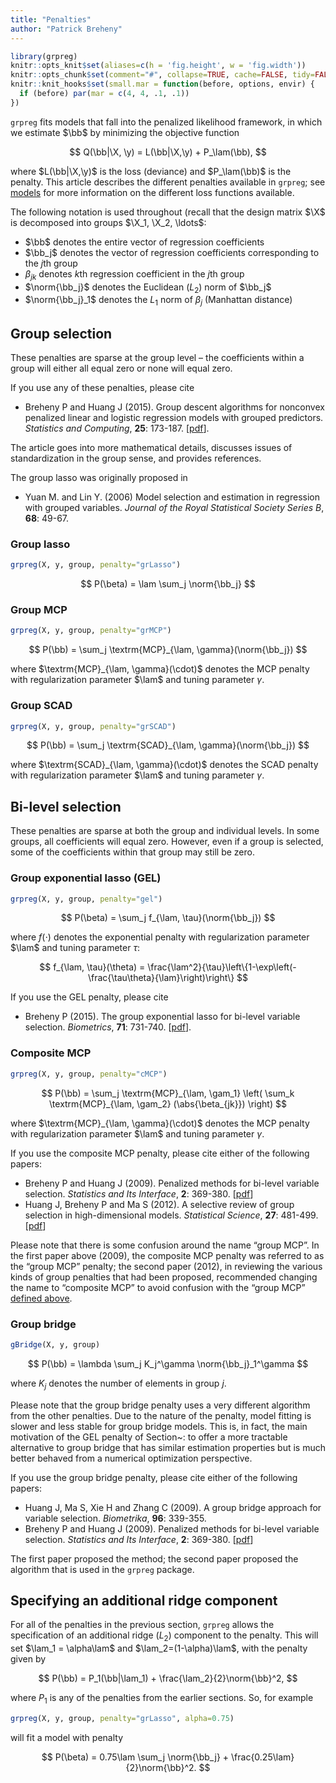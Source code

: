 ```yaml
---
title: "Penalties"
author: "Patrick Breheny"
---
```


```r
library(grpreg)
knitr::opts_knit$set(aliases=c(h = 'fig.height', w = 'fig.width'))
knitr::opts_chunk$set(comment="#", collapse=TRUE, cache=FALSE, tidy=FALSE)
knitr::knit_hooks$set(small.mar = function(before, options, envir) {
  if (before) par(mar = c(4, 4, .1, .1))
})
```

`grpreg` fits models that fall into the penalized likelihood framework, in which we estimate $\bb$ by minimizing the objective function

$$
Q(\bb|\X, \y) = L(\bb|\X,\y) + P_\lam(\bb),
$$

where $L(\bb|\X,\y)$ is the loss (deviance) and $P_\lam(\bb)$ is the penalty.  This article describes the different penalties available in `grpreg`; see [models](models.html) for more information on the different loss functions available.

The following notation is used throughout (recall that the design matrix $\X$ is decomposed into groups $\X_1, \X_2, \ldots$:

* $\bb$ denotes the entire vector of regression coefficients
* $\bb_j$ denotes the vector of regression coefficients corresponding to the $j$th group
* $\beta_{jk}$ denotes $k$th regression coefficient in the $j$th group
* $\norm{\bb_j}$ denotes the Euclidean ($L_2$) norm of $\bb_j$
* $\norm{\bb_j}_1$ denotes the $L_1$ norm of $\beta_j$ (Manhattan distance)

## Group selection

These penalties are sparse at the group level -- the coefficients within a group will either all equal zero or none will equal zero.

If you use any of these penalties, please cite

* Breheny P and Huang J (2015). Group descent algorithms for nonconvex penalized linear and logistic regression models with grouped predictors. *Statistics and Computing*, **25**: 173-187. [[pdf](https://myweb.uiowa.edu/pbreheny/pdf/group-computing.pdf)].

The article goes into more mathematical details, discusses issues of standardization in the group sense, and provides references.

The group lasso was originally proposed in

* Yuan M. and Lin Y. (2006) Model selection and estimation in regression with grouped variables. *Journal of the Royal Statistical Society Series B*, **68**: 49-67.

### Group lasso

```r
grpreg(X, y, group, penalty="grLasso")
```

$$
P(\beta) = \lam \sum_j \norm{\bb_j}
$$

### Group MCP

```r
grpreg(X, y, group, penalty="grMCP")
```

$$
P(\bb) = \sum_j \textrm{MCP}_{\lam, \gamma}(\norm{\bb_j})
$$

where $\textrm{MCP}_{\lam, \gamma}(\cdot)$ denotes the MCP penalty with regularization parameter $\lam$ and tuning parameter $\gamma$.

### Group SCAD

```r
grpreg(X, y, group, penalty="grSCAD")
```

$$
P(\bb) = \sum_j \textrm{SCAD}_{\lam, \gamma}(\norm{\bb_j})
$$

where $\textrm{SCAD}_{\lam, \gamma}(\cdot)$ denotes the SCAD penalty with regularization parameter $\lam$ and tuning parameter $\gamma$.

## Bi-level selection

These penalties are sparse at both the group and individual levels.  In some groups, all coefficients will equal zero.  However, even if a group is selected, some of the coefficients within that group may still be zero.

### Group exponential lasso (GEL)

```r
grpreg(X, y, group, penalty="gel")
```

$$
P(\beta) = \sum_j f_{\lam, \tau}(\norm{\bb_j})
$$

where $f(\cdot)$ denotes the exponential penalty with regularization parameter $\lam$ and tuning parameter $\tau$:

$$
f_{\lam, \tau}(\theta) = \frac{\lam^2}{\tau}\left\{1-\exp\left(-\frac{\tau\theta}{\lam}\right)\right\}
$$

If you use the GEL penalty, please cite

* Breheny P (2015). The group exponential lasso for bi-level variable selection. *Biometrics*, **71**: 731-740. [[pdf](https://onlinelibrary.wiley.com/doi/10.1111/biom.12300/pdf)].

### Composite MCP

```r
grpreg(X, y, group, penalty="cMCP")
```

$$
P(\bb) = \sum_j \textrm{MCP}_{\lam, \gam_1} \left( \sum_k \textrm{MCP}_{\lam, \gam_2} (\abs{\beta_{jk}}) \right)
$$

where $\textrm{MCP}_{\lam, \gamma}(\cdot)$ denotes the MCP penalty with regularization parameter $\lam$ and tuning parameter $\gamma$.

If you use the composite MCP penalty, please cite either of the following papers:

* Breheny P and Huang J (2009). Penalized methods for bi-level variable selection. *Statistics and Its Interface*, **2**: 369-380. [[pdf](https://myweb.uiowa.edu/pbreheny/pdf/Breheny2009.pdf)]
* Huang J, Breheny P and Ma S (2012). A selective review of group selection in high-dimensional models. *Statistical Science*, **27**: 481-499. [[pdf](https://myweb.uiowa.edu/pbreheny/pdf/Huang2012.pdf)]

Please note that there is some confusion around the name "group MCP".  In the first paper above (2009), the composite MCP penalty was referred to as the "group MCP" penalty; the second paper (2012), in reviewing the various kinds of group penalties that had been proposed, recommended changing the name to "composite MCP" to avoid confusion with the "group MCP" [defined above](#group-mcp).

### Group bridge

```r
gBridge(X, y, group)
```

$$
P(\bb) = \lambda \sum_j K_j^\gamma \norm{\bb_j}_1^\gamma
$$

where $K_j$ denotes the number of elements in group $j$.

Please note that the group bridge penalty uses a very different algorithm from the other penalties.  Due to the nature of the penalty, model fitting is slower and less stable for group bridge models.  This is, in fact, the main motivation of the GEL penalty of Section~\ref{Sec:gel}: to offer a more tractable alternative to group bridge that has similar estimation properties but is much better behaved from a numerical optimization perspective.

If you use the group bridge penalty, please cite either of the following papers:

* Huang J, Ma S, Xie H and Zhang C (2009). A group bridge approach for variable selection. *Biometrika*, **96**: 339-355.
* Breheny P and Huang J (2009). Penalized methods for bi-level variable selection. *Statistics and Its Interface*, **2**: 369-380. [[pdf](\href{https://myweb.uiowa.edu/pbreheny/publications/Breheny2009.pdf)]

The first paper proposed the method; the second paper proposed the algorithm that is used in the `grpreg` package.

## Specifying an additional ridge component

For all of the penalties in the previous section, `grpreg` allows the specification of an additional ridge ($L_2$) component to the penalty.  This will set $\lam_1 = \alpha\lam$ and $\lam_2=(1-\alpha)\lam$, with the penalty given by

$$
P(\bb) = P_1(\bb|\lam_1) + \frac{\lam_2}{2}\norm{\bb}^2,
$$

where $P_1$ is any of the penalties from the earlier sections.  So, for example

```r
grpreg(X, y, group, penalty="grLasso", alpha=0.75)
```

will fit a model with penalty

$$
P(\beta) = 0.75\lam \sum_j \norm{\bb_j} + \frac{0.25\lam}{2}\norm{\bb}^2.
$$
